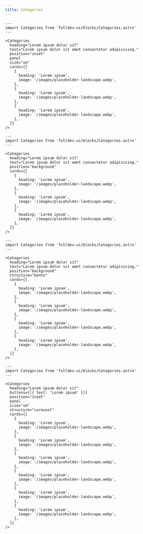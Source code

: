 ```yaml
---
title: Categories
---
```


```astro live
---
import Categories from 'fulldev-ui/blocks/Categories.astro'
---

<Categories
  heading="Lorem ipsum dolor sit"
  text="Lorem ipsum dolor sit amet consectetur adipisicing."
  position="inset"
  panel
  size="sm"
  cards={[
    {
      heading: 'Lorem ipsum',
      image: '/images/placeholder-landscape.webp',
    },
    {
      heading: 'Lorem ipsum',
      image: '/images/placeholder-landscape.webp',
    },
    {
      heading: 'Lorem ipsum',
      image: '/images/placeholder-landscape.webp',
    },
  ]}
/>
```

```astro live
---
import Categories from 'fulldev-ui/blocks/Categories.astro'
---

<Categories
  heading="Lorem ipsum dolor sit"
  text="Lorem ipsum dolor sit amet consectetur adipisicing."
  position="background"
  cards={[
    {
      heading: 'Lorem ipsum',
      image: '/images/placeholder-landscape.webp',
    },
    {
      heading: 'Lorem ipsum',
      image: '/images/placeholder-landscape.webp',
    },
    {
      heading: 'Lorem ipsum',
      image: '/images/placeholder-landscape.webp',
    },
  ]}
/>
```

```astro live
---
import Categories from 'fulldev-ui/blocks/Categories.astro'
---

<Categories
  heading="Lorem ipsum dolor sit"
  text="Lorem ipsum dolor sit amet consectetur adipisicing."
  position="background"
  structure="bento"
  cards={[
    {
      heading: 'Lorem ipsum',
      image: '/images/placeholder-landscape.webp',
    },
    {
      heading: 'Lorem ipsum',
      image: '/images/placeholder-landscape.webp',
    },
    {
      heading: 'Lorem ipsum',
      image: '/images/placeholder-landscape.webp',
    },
    {
      heading: 'Lorem ipsum',
      image: '/images/placeholder-landscape.webp',
    },
  ]}
/>
```

```astro live
---
import Categories from 'fulldev-ui/blocks/Categories.astro'
---

<Categories
  heading="Lorem ipsum dolor sit"
  buttons={[{ text: 'Lorem ipsum' }]}
  position="inset"
  panel
  size="sm"
  structure="carousel"
  cards={[
    {
      heading: 'Lorem ipsum',
      image: '/images/placeholder-landscape.webp',
    },
    {
      heading: 'Lorem ipsum',
      image: '/images/placeholder-landscape.webp',
    },
    {
      heading: 'Lorem ipsum',
      image: '/images/placeholder-landscape.webp',
    },
    {
      heading: 'Lorem ipsum',
      image: '/images/placeholder-landscape.webp',
    },
    {
      heading: 'Lorem ipsum',
      image: '/images/placeholder-landscape.webp',
    },
    {
      heading: 'Lorem ipsum',
      image: '/images/placeholder-landscape.webp',
    },
  ]}
/>
```
